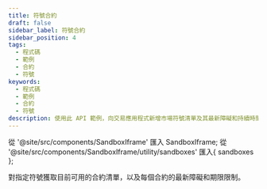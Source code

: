 ```yaml
---
title: 符號合約
draft: false
sidebar_label: 符號合約
sidebar_position: 4
tags:
  - 程式碼
  - 範例
  - 合約
  - 符號
keywords:
  - 程式碼
  - 範例
  - 合約
  - 符號
description: 使用此 API 範例，向交易應用程式新增市場符號清單及其最新障礙和持續時間限制。
---
```


從 '@site/src/components/SandboxIframe' 匯入 SandboxIframe;
從 '@site/src/components/SandboxIframe/utility/sandboxes' 匯入{ sandboxes };

對指定符號獲取目前可用的合約清單，以及每個合約的最新障礙和期限限制。

<SandboxIframe sandbox={sandboxes.contracts_for_symbol} />
